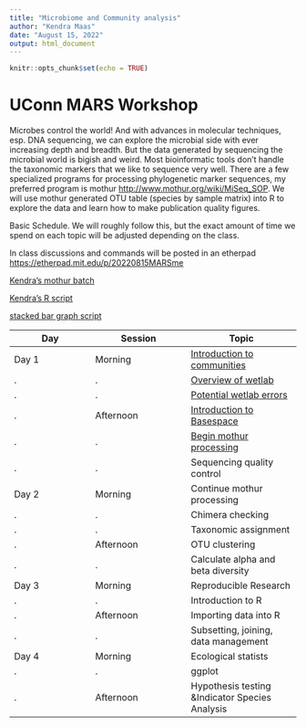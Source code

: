 ```yaml
---
title: "Microbiome and Community analysis"
author: "Kendra Maas"
date: "August 15, 2022"
output: html_document
---
```


```r
knitr::opts_chunk$set(echo = TRUE)
```
# UConn MARS Workshop 

Microbes control the world! And with advances in molecular techniques, esp. DNA sequencing, we can explore the microbial side with ever increasing depth and breadth. But the data generated by sequencing the microbial world is bigish and weird. Most bioinformatic tools don't handle the taxonomic markers that we like to sequence very well. There are a few specialized programs for processing phylogenetic marker sequences, my preferred program is mothur <http://www.mothur.org/wiki/MiSeq_SOP>. We will use mothur generated OTU table (species by sample matrix) into R to explore the data and learn how to make publication quality figures. 

Basic Schedule. We will roughly follow this, but the exact amount of time we spend on each topic will be adjusted depending on the class.

In class discussions and commands will be posted in an etherpad <https://etherpad.mit.edu/p/20220815MARSme>


[Kendra's mothur batch](https://github.com/krmaas/bioinformatics/blob/master/mothur.batch)

[Kendra's R script](https://github.com/krmaas/20191217MARSme/blob/master/initialDataAnalysis.R)

[stacked bar graph script](https://github.com/krmaas/20191217MARSme/blob/master/stackBar.R)



Day|Session|Topic
------|-------|--------
Day 1|Morning| [Introduction to communities](https://krmaas.github.io/20220815MARSme/intro.communities.html)
.|.|[Overview of wetlab](https://krmaas.github.io/20220815MARSme/introWetLab.html)
.|.|[Potential wetlab errors](https://krmaas.github.io/20220815MARSme/wetLabErrors.html)
.|Afternoon|[Introduction to Basespace](https://krmaas.github.io/20220815MARSme/intro.seq.analysis.html)
.|.|[Begin mothur processing](https://krmaas.github.io/20220815MARSme/mothur.cheatsheet.html)
.|.|Sequencing quality control
Day 2|Morning|Continue mothur processing
.|.|Chimera checking
.|.|Taxonomic assignment
.|Afternoon|OTU clustering
.|.|Calculate alpha and beta diversity
Day 3|Morning|Reproducible Research
.|.|Introduction to R
.|Afternoon|Importing data into R
.|.|Subsetting, joining, data management
Day 4|Morning|Ecological statists
.|.|ggplot
.|Afternoon|Hypothesis testing &Indicator Species Analysis
